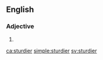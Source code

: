 ==English==

===Adjective===
{{head|en|adjective comparative form}}

# {{en-comparative of|sturdy}}

[[ca:sturdier]]
[[simple:sturdier]]
[[sv:sturdier]]